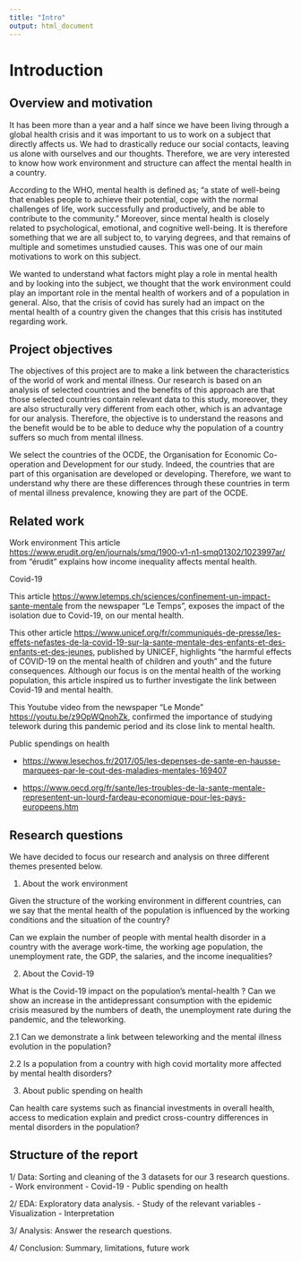 ```yaml
---
title: "Intro"
output: html_document
---
```



# Introduction

## Overview and motivation 

It has been more than a year and a half since we have been living through a global health crisis and it was important to us to work on a subject that directly affects us. We had to drastically reduce our social contacts, leaving us alone with ourselves and our thoughts. Therefore, we are very interested to know how work environment and structure can affect the mental health in a country. 

According to the WHO, mental health is defined as; "a state of well-being that enables people to achieve their potential, cope with the normal challenges of life, work successfully and productively, and be able to contribute to the community." Moreover, since mental health is closely related to psychological, emotional, and cognitive well-being. It is therefore something that we are all subject to, to varying degrees, and that remains of multiple and sometimes unstudied causes. This was one of our main motivations to work on this subject. 

We wanted to understand what factors might play a role in mental health and by looking into the subject, we thought that the work environment could play an important role in the mental health of workers and of a population in general. Also, that the crisis of covid has surely had an impact on the mental health of a country given the changes that this crisis has instituted regarding work. 


## Project objectives

The objectives of this project are to make a link between the characteristics of the world of work and mental illness. Our research is based on an analysis of selected countries and the benefits of this approach are that those selected countries contain relevant data to this study, moreover, they are also structurally very different from each other, which is an advantage for our analysis. Therefore, the objective is to understand the reasons and the benefit would be to be able to deduce why the population of a country suffers so much from mental illness.

We select the countries of the OCDE, the Organisation for Economic Co-operation and Development for our study. Indeed, the countries that are part of this organisation are developed or developing. Therefore, we want to understand why there are these differences through these countries in term of mental illness prevalence, knowing they are part of the OCDE.  

## Related work

Work environment
This article <https://www.erudit.org/en/journals/smq/1900-v1-n1-smq01302/1023997ar/> from "érudit" explains how income inequality affects mental health.

Covid-19

This article <https://www.letemps.ch/sciences/confinement-un-impact-sante-mentale> from the newspaper "Le Temps", exposes the impact of the isolation due to Covid-19, on our mental health. 

This other article <https://www.unicef.org/fr/communiqués-de-presse/les-effets-nefastes-de-la-covid-19-sur-la-sante-mentale-des-enfants-et-des-enfants-et-des-jeunes>, published by UNICEF, highlights "the harmful effects of COVID-19 on the mental health of children and youth" and the future consequences. Although our focus is on the mental health of the working population, this article inspired us to further investigate the link between Covid-19 and mental health.  

This Youtube video from the newspaper "Le Monde" <https://youtu.be/z9OpWQnohZk>, confirmed the importance of studying telework during this pandemic period and its close link to mental health. 


Public spendings on health

- <https://www.lesechos.fr/2017/05/les-depenses-de-sante-en-hausse-marquees-par-le-cout-des-maladies-mentales-169407>

- <https://www.oecd.org/fr/sante/les-troubles-de-la-sante-mentale-representent-un-lourd-fardeau-economique-pour-les-pays-europeens.htm>


## Research questions

We have decided to focus our research and analysis on three different themes presented below.

1.  About the work environment  

Given the structure of the working environment in different countries, can we say that the mental health of the population is influenced by the working conditions and the situation of the country?

Can we explain the number of people with mental health disorder in a country with the average work-time, the working age population, the unemployment rate, the GDP, the salaries, and the income inequalities? 

2. About the Covid-19

What is the Covid-19 impact on the population's mental-health ? Can we show an increase in the antidepressant consumption with the epidemic crisis measured by the numbers of death, the unemployment rate during the pandemic, and the teleworking. 

 2.1 Can we demonstrate a link between teleworking and the mental illness evolution in the population?
 
 2.2 Is a population from a country with high covid mortality more affected by mental health disorders? 
 
3. About public spending on health 

Can health care systems such as financial investments in overall health, access to medication explain and predict cross-country differences in mental disorders in the population?

## Structure of the report

1/ Data: Sorting and cleaning of the 3 datasets for our 3 research questions.
- Work environment 
- Covid-19
- Public spending on health

2/ EDA: Exploratory data analysis.
- Study of the relevant variables
- Visualization
- Interpretation

3/ Analysis: Answer the research questions.

4/ Conclusion: Summary, limitations, future work






